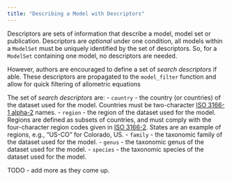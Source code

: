 ```yaml
---
title: "Describing a Model with Descriptors"
---
```


Descriptors are sets of information that describe a model, model set or
publication. Descriptors are *optional* under one condition, all models within
a `ModelSet` must be uniquely identified by the set of descriptors. So, for a
`ModelSet` containing one model, no descriptors are needed.

However, authors are encouraged to define a set of *search descriptors* if able.
These descriptors are propagated to the `model_filter` function and allow for
quick filtering of allometric equations

The set of *search descriptors* are:
- `country` - the country (or countries) of the dataset used for the
model. Countries must be two-character 
[ISO 3166-1 alpha-2](https://en.wikipedia.org/wiki/ISO_3166-1_alpha-2) names.
- `region` - the region of the dataset used for the model. Regions are defined
as subsets of countries, and must comply with the four-character region codes
given in [ISO 3166-2](https://en.wikipedia.org/wiki/ISO_3166-2). States are 
an example of regions, e.g., "US-CO" for Colorado, US.
- `family` - the taxonomic family of the dataset used for the model.
- `genus` - the taxonomic genus of the dataset used for the model.
- `species` - the taxonomic species of the dataset used for the model.

TODO - add more as they come up.
